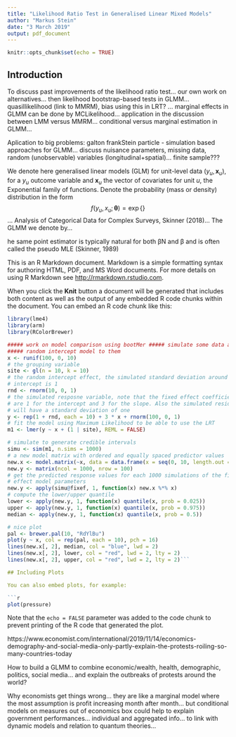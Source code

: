 ```yaml
---
title: "Likelihood Ratio Test in Generalised Linear Mixed Models"
author: "Markus Stein"
date: "3 March 2019"
output: pdf_document
---
```


```r
knitr::opts_chunk$set(echo = TRUE)
```

## Introduction
To discuss past improvements of the likelihood ratio test... 
our own work on alternatives...
then likelihood bootstrap-based tests in GLMM... quasillikelihood (link to MMRM), bias using this in LRT? ... marginal effects in GLMM can be done by MCLikelihood...
application in the discussion between LMM versus MMRM... conditional versus marginal estimation in GLMM...

Aplication to big problems: galton frankStein particle - simulation based approaches for GLMM... discuss nuisance parameters, missing data, random (unobservable) variables (longitudinal+spatial)... finite sample???


We denote here generalised linear models (GLM) for unit-level data 
$(y_u, \boldsymbol{x}_u)$, for a $y_u$ outcome variable and $\boldsymbol{x}_u$ 
the vector of covariates for unit $u$, the Exponential family of functions. 
Denote the probability (mass or density) distribution in the form
$$ f(y_u, x_u; \boldsymbol{\theta}) = \exp \left\{  \right\}$$
... Analysis of Categorical Data for Complex Surveys, Skinner (2018)...
The GLMM we denote by...

he same point estimator is typically natural for both βN and β and is often called the pseudo MLE (Skinner, 1989)


This is an R Markdown document. Markdown is a simple formatting syntax for authoring HTML, PDF, and MS Word documents. For more details on using R Markdown see <http://rmarkdown.rstudio.com>.

When you click the **Knit** button a document will be generated that includes both content as well as the output of any embedded R code chunks within the document. You can embed an R code chunk like this:

```r
library(lme4)
library(arm)
library(RColorBrewer)

##### work on model comparison using bootMer ##### simulate some data and fit a
##### random intercept model to them
x <- runif(100, 0, 10)
# the grouping variable
site <- gl(n = 10, k = 10)
# the random intercept effect, the simulated standard deviation around the
# intercept is 1
rnd <- rnorm(10, 0, 1)
# the simulated resposne variable, note that the fixed effect coefficient
# are 1 for the intercept and 3 for the slope. Also the simulated residuals
# will have a standard deviation of one
y <- rep(1 + rnd, each = 10) + 3 * x + rnorm(100, 0, 1)
# fit the model using Maximum Likelihood to be able to use the LRT
m1 <- lmer(y ~ x + (1 | site), REML = FALSE)

# simulate to generate credible intervals
simu <- sim(m1, n.sims = 1000)
# a new model matrix with ordered and equally spaced predictor values
new.x <- model.matrix(~x, data = data.frame(x = seq(0, 10, length.out = 100)))
new.y <- matrix(ncol = 1000, nrow = 100)
# get the predicted response values for each 1000 simulations of the fixed
# effect model parameters
new.y <- apply(simu@fixef, 1, function(x) new.x %*% x)
# compute the lower/upper quantile
lower <- apply(new.y, 1, function(x) quantile(x, prob = 0.025))
upper <- apply(new.y, 1, function(x) quantile(x, prob = 0.975))
median <- apply(new.y, 1, function(x) quantile(x, prob = 0.5))

# nice plot
pal <- brewer.pal(10, "RdYlBu")
plot(y ~ x, col = rep(pal, each = 10), pch = 16)
lines(new.x[, 2], median, col = "blue", lwd = 2)
lines(new.x[, 2], lower, col = "red", lwd = 2, lty = 2)
lines(new.x[, 2], upper, col = "red", lwd = 2, lty = 2)```

## Including Plots

You can also embed plots, for example:

```r
plot(pressure)
```

Note that the `echo = FALSE` parameter was added to the code chunk to prevent printing of the R code that generated the plot.






https://www.economist.com/international/2019/11/14/economics-demography-and-social-media-only-partly-explain-the-protests-roiling-so-many-countries-today

How to build a GLMM to combine economic/wealth, health, demographic, politics, social media... and explain the outbreaks of protests around the world?

Why economists get things wrong... they are like a marginal model where the most assumption is profit increasing month after month... but conditional models on measures out of economics box could help to explain government performances... individual and aggregated info... to link with dynamic models and relation to quantum theories...
